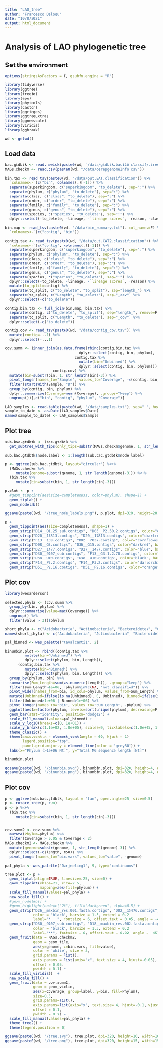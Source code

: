 ```yaml
---
title: "LAO_tree"
author: "Francesco Delogu"
date: "10/8/2021"
output: html_document
---
```

# Analysis of LAO phylogenetic tree

## Set the environment

```r

options(stringsAsFactors = F, gsubfn.engine = "R")

library(tidyverse)
library(ggtree)
library(treeio)
library(ape)
library(phytools)
library(castor)
library(ggridges)
library(ggtreeExtra)
library(ggnewscale)
library(viridis)
library(ggbreak)

wd <- getwd()

```

## Load data

```r

bac.gtdbtk <- read.newick(paste0(wd, "/data/gtdbtk.bac120.classify.tree"))
MAGs.checkm <- read.csv(paste0(wd, "/data/derepgenomeInfo.csv"))

bin.tax <- read_tsv(paste0(wd, "/data/out.BAT.classification")) %>%
  `colnames<-`(c("bin", colnames(.)[-1])) %>%
  separate(superkingdom, c("superkingdom", "to_delete"), sep=":") %>%
  separate(phylum, c("phylum", "to_delete"), sep=":") %>%
  separate(class, c("class", "to_delete"), sep=":") %>%
  separate(order, c("order", "to_delete"), sep=":") %>%
  separate(family, c("family", "to_delete"), sep=":") %>%
  separate(genus, c("genus", "to_delete"), sep=":") %>%
  separate(species, c("species", "to_delete"), sep=":") %>%
  dplyr::select(-to_delete, -lineage, -`lineage scores`, -reason, -classification)

bin.map <- read_tsv(paste0(wd, "/data/bin_summary.txt"), col_names=F) %>%
  `colnames<-`(c("contig", "bin"))

contig.tax <- read_tsv(paste0(wd, "/data/out.CAT2.classification")) %>%
  `colnames<-`(c("contig", colnames(.)[-1])) %>%
  separate(superkingdom, c("superkingdom", "to_delete"), sep=":") %>%
  separate(phylum, c("phylum", "to_delete"), sep=":") %>%
  separate(class, c("class", "to_delete"), sep=":") %>%
  separate(order, c("order", "to_delete"), sep=":") %>%
  separate(family, c("family", "to_delete"), sep=":") %>%
  separate(genus, c("genus", "to_delete"), sep=":") %>%
  separate(species, c("species", "to_delete"), sep=":") %>%
  dplyr::select(-to_delete, -lineage, -`lineage scores`, -reason) %>%
  mutate(to_split=contig) %>%
  separate(to_split, c("to_delete", "to_split"), sep="length_") %>%
  separate(to_split, c("Length", "to_delete"), sep="_cov") %>%
  dplyr::select(-c("to_delete"))

contig.bin.tax <- full_join(bin.map, bin.tax) %>%
  separate(contig, c("to_delete", "to_split"), sep="length_", remove=F) %>%
  separate(to_split, c("Length", "to_delete"), sep="_cov") %>%
  dplyr::select(-c("to_delete"))

contig.cov <- read_tsv(paste0(wd, "/data/contig_cov.tsv")) %>%
  mutate(contig=...1) %>%
  dplyr::select(-...1)

cov.summ <- (inner_join(as.data.frame(rbind(contig.bin.tax %>%
                                  dplyr::select(contig, bin, phylum),
                                contig.tax %>%
                                  mutate(bin="Unbinned") %>%
                                  dplyr::select(contig, bin, phylum))),
                      contig.cov) %>%
  mutate(bin=substr(bin, 1, str_length(bin)-3)) %>%
  pivot_longer(names_to="Sample", values_to="Coverage", -c(contig, bin, phylum)) %>%
  filter(startsWith(Sample, "D")) %>%
  group_by(contig, bin, phylum) %>%
  dplyr::summarise(Coverage=mean(Coverage), .groups="keep") %>%
  ungroup())[,c("bin", "contig", "phylum", "Coverage")]

LAO_samples <- read.table(paste0(wd, "/data/samples.txt"), sep=" ", header=T)
sample_to_date <- as.Date(LAO_samples$Date)
names(sample_to_date) <- LAO_samples$Sample

```

## Plot tree

```r

sub.bac.gtdbtk <- (bac.gtdbtk %>%
  get_subtree_with_tips(only_tips=substr(MAGs.checkm$genome, 1, str_length(MAGs.checkm$genome)-3), collapse_monofurcations=T))$subtree

sub.bac.gtdbtk$node.label <- 1:length(sub.bac.gtdbtk$node.label)

p <- ggtree(sub.bac.gtdbtk, layout="circular") %<+%
  (MAGs.checkm %>%
     mutate(genome=substr(genome, 1, str_length(genome)-3))) %<+%
  (bin.tax %>%
     mutate(bin=substr(bin, 1, str_length(bin)-3)))

p.plot <- p +
  #geom_tippoint(aes(size=completeness, color=phylum), shape=1) +
  geom_tiplab() +
  geom_nodelab()
  
ggsave(paste0(wd, "/tree_node_labels.png"), p.plot, dpi=320, height=20, width=20)

p +
  geom_tippoint(aes(size=completeness), shape=1) +
  geom_strip("D14__O1.25_sub.contigs", "D03__P2.50.2.contigs", color="gold", barsize=2, extend=0.2) + # Actinobacteria
  geom_strip("D20__17813.contigs", "D20__17813.contigs", color="chartreuse4", barsize=2, extend=0.2) + # Proteobacteria
  geom_strip("F13__169.contigs", "D02__7837.contigs", color="cornflowerblue", barsize=2, extend=0.2) + # Spirochetes
  geom_strip("D08__G3.contigs", "D36__G15.contigs", color="darkred", barsize=2, extend=0.2) + # Bacteroidetes
  geom_strip("D27__1477.contigs", "D27__1477.contigs", color="blue", barsize=2, extend=0.2) + # Nitrospirae
  geom_strip("D30__9407_sub.contigs", "F13__G3.1.2.70.contigs", color="darkgreen", barsize=2, extend=0.2) + # Proteobacteria
  geom_strip("D38__O10.contigs", "D38__O10.contigs", color="black", barsize=2, extend=0.2) + # Candidatus Gracilibacteria
  geom_strip("F14__P3.2.contigs", "F14__P3.2.contigs", color="darkorchid", barsize=2, extend=0.2) + # Fusobacteria
  geom_strip("D51__P2.16.contigs", "D51__P2.16.contigs", color="orange", barsize=2, extend=0.2) # Chloroflexi

```


## Plot cov

```r

library(wesanderson)

selected.phyla <- (cov.summ %>%
  group_by(bin, phylum) %>%
  dplyr::summarise(value=max(Coverage)) %>%
  ungroup() %>%
  filter(value > 3))$phylum

short_phyla <- c("Acidobacteria", "Actinobacteria", "Bacteroidetes", "Ca. Eisenbacteria", "Ca. Gracilibacteria", "Ca. Moranbacteria", "Ca. Saccharibacteria", "Chlorobi", "Chloroflexi", "Ciliophora", "Cyanobacteria", "Euryarchaeota", "Evosea", "Firmicutes", "Fusobacteria", "Gemmatimonadetes", "Ignavibacteriae", "Nitrospirae", "Planctomycetes", "Proteobacteria", "Rotifera", "Spirochaetes", "Streptophyta", "Verrucomicrobia")
names(short_phyla) <- c("Acidobacteria", "Actinobacteria", "Bacteroidetes", "Candidatus Eisenbacteria", "Candidatus Gracilibacteria", "Candidatus Moranbacteria", "Candidatus Saccharibacteria", "Chlorobi", "Chloroflexi", "Ciliophora", "Cyanobacteria", "Euryarchaeota", "Evosea", "Firmicutes", "Fusobacteria", "Gemmatimonadetes", "Ignavibacteriae", "Nitrospirae", "Planctomycetes", "Proteobacteria", "Rotifera", "Spirochaetes", "Streptophyta", "Verrucomicrobia")

pal_binned <- wes_palette("Cavalcanti1", 2)

binunbin.plot <- rbind((contig.tax %>%
         mutate(bin="Unbinned") %>%
         dplyr::select(phylum, bin, Length)),
      (contig.bin.tax %>%
         mutate(bin="Binned") %>%
         dplyr::select(phylum, bin, Length))) %>%
  group_by(phylum, bin) %>%
  summarise(Sum_Length=sum(as.numeric(Length)), .groups="keep") %>%
  filter(Sum_Length>1e+06, !phylum%in%c(NA, "not classified")) %>%
  pivot_wider(names_from=bin, id_cols=phylum, values_from=Sum_Length) %>%
  mutate(Unbinned=ifelse(is.na(Unbinned), 0, Unbinned), Binned=ifelse(is.na(Binned), 0, Binned), phylum=short_phyla[phylum]) %>%
  filter(Unbinned>1e+06 | Binned>1e+06) %>%
  pivot_longer(names_to="bin", values_to="Sum_Length", -phylum) %>%
  ggplot(aes(x=factor(phylum, levels=sort(unique(phylum), decreasing=F)), y=Sum_Length+1, fill=bin)) +
  geom_bar(stat="identity", position="dodge2") +
  scale_fill_manual(values=pal_binned) +
  scale_y_log10(breaks=c(0, 1e+01)) +
  scale_y_break(c(1.1e+02, 1.0e+05), scales=9, ticklabels=c(1.0e+05, 1.0e+06, 1.0e+07, 1.0e+08)) +
  theme_classic() +
  theme(axis.text.x = element_text(angle = 60, hjust = 1),
        legend.position="top",
        panel.grid.major.y = element_line(color = "grey80")) +
  labs(x="Phylum (>1e+06 Nt)", y="Total MG sequence length [Nt]")

binunbin.plot

ggsave(paste0(wd, "/binunbin.svg"), binunbin.plot, dpi=320, height=4, width=6)
ggsave(paste0(wd, "/binunbin.png"), binunbin.plot, dpi=320, height=4, width=6)

``` 


## Plot cov

```r

p <- ggtree(sub.bac.gtdbtk, layout = "fan", open.angle=25, size=0.5)
p <- rotate_tree(p, +90)
p <- p %<+%
  (bin.tax %>%
     mutate(bin=substr(bin, 1, str_length(bin)-3)))


cov.summ2 <- cov.summ %>%
  mutate(Phylum=phylum) %>%
  filter(Coverage > 0.05 & Coverage < 2)
MAGs.checkm2 <- MAGs.checkm %>%
  mutate(genome=substr(genome, 1, str_length(genome)-3)) %>%
  dplyr::select(-c(length, N50)) %>%
  pivot_longer(names_to="bin.vars", values_to="value", -genome)

pal_phyla <- wes_palette("Darjeeling1", 9, type="continuous")

tree.plot <- p +
  geom_tiplab(align=TRUE, linesize=.25, size=0) +
  geom_tippoint(shape=21, size=2.5,
                mapping=aes(fill=phylum)) +
  scale_fill_manual(values=pal_phyla) +
  new_scale_fill() +
  #geom_nodelab() +
  #geom_highlight(node=c("28"), fill="darkgreen", alpha=0.5) +
  geom_strip("D26__maxbin_res.001.fasta.contigs", "D02__15476.contigs",
             color = "black", barsize = 1.5, extend = 0.2,
             label="*   ", fontsize = 6, offset.text = 0.05, angle = -45) + # Candidatus Microthrix
  geom_strip("D30__9407_sub.contigs", "D18__maxbin_res.002.fasta.contigs",
             color = "black", barsize = 1.5, extend = 0.2,
             label="**", fontsize = 6, offset.text = 0.02, angle = -45) + # Moraxellaceae bacterium AER2_44_116
  geom_fruit(data = MAGs.checkm2,
             geom = geom_tile,
             aes(y=genome, x=bin.vars, fill=value),
             color = "white", size = 2,
             grid.params = list(),
             axis.params = list(axis="x", text.size = 4, hjust=-0.05),
             offset = 0.05,
             pwidth = 0.1) +
  scale_fill_viridis()  +
  new_scale_fill() +
  geom_fruit(data = cov.summ2,
             geom = geom_violin,
             aes(x=Coverage, group=label, y=bin, fill=Phylum),
             size=0.5,
             grid.params=list(),
             axis.params=list(axis="x", text.size= 4, hjust=-0.1, vjust=0.5, nbreak=3,),
             offset = 0.1,
             pwidth = 0.2) +
  scale_fill_manual(values=pal_phyla) +
  theme_tree2() +
  theme(legend.position = 0)

ggsave(paste0(wd, "/tree.svg"), tree.plot, dpi=320, height=10, width=10)
ggsave(paste0(wd, "/tree.png"), tree.plot, dpi=320, height=15, width=15)


``` 

